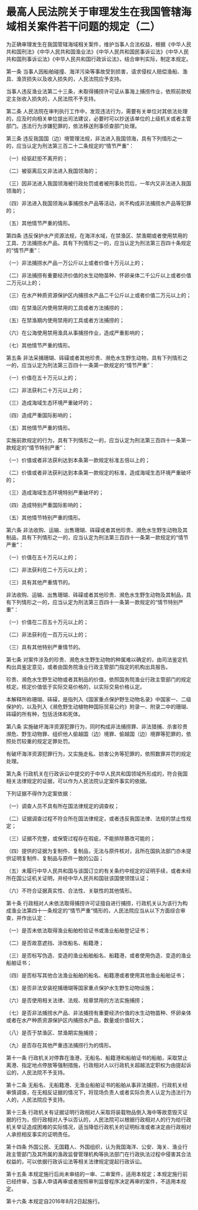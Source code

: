 # 最高人民法院关于审理发生在我国管辖海域相关案件若干问题的规定（二）

  

为正确审理发生在我国管辖海域相关案件，维护当事人合法权益，根据《中华人民共和国刑法》《中华人民共和国渔业法》《中华人民共和国民事诉讼法》《中华人民共和国刑事诉讼法》《中华人民共和国行政诉讼法》，结合审判实际，制定本规定。

第一条 当事人因船舶碰撞、海洋污染等事故受到损害，请求侵权人赔偿渔船、渔具、渔货损失以及收入损失的，人民法院应予支持。

当事人违反渔业法第二十三条，未取得捕捞许可证从事海上捕捞作业，依照前款规定主张收入损失的，人民法院不予支持。

第二条 人民法院在审判执行工作中，发现违法行为，需要有关单位对其依法处理的，应及时向相关单位提出司法建议，必要时可以抄送该单位的上级机关或者主管部门。违法行为涉嫌犯罪的，依法移送刑事侦查部门处理。

第三条 违反我国国（边）境管理法规，非法进入我国领海，具有下列情形之一的，应当认定为刑法第三百二十二条规定的“情节严重”：

（一）经驱赶拒不离开的；

（二）被驱离后又非法进入我国领海的；

（三）因非法进入我国领海被行政处罚或者被刑事处罚后，一年内又非法进入我国领海的；

（四）非法进入我国领海从事捕捞水产品等活动，尚不构成非法捕捞水产品等犯罪的；

（五）其他情节严重的情形。

第四条 违反保护水产资源法规，在海洋水域，在禁渔区、禁渔期或者使用禁用的工具、方法捕捞水产品，具有下列情形之一的，应当认定为刑法第三百四十条规定的“情节严重”：

（一）非法捕捞水产品一万公斤以上或者价值十万元以上的；

（二）非法捕捞有重要经济价值的水生动物苗种、怀卵亲体二千公斤以上或者价值二万元以上的；

（三）在水产种质资源保护区内捕捞水产品二千公斤以上或者价值二万元以上的；

（四）在禁渔区内使用禁用的工具或者方法捕捞的；

（五）在禁渔期内使用禁用的工具或者方法捕捞的；

（六）在公海使用禁用渔具从事捕捞作业，造成严重影响的；

（七）其他情节严重的情形。

第五条 非法采捕珊瑚、砗磲或者其他珍贵、濒危水生野生动物，具有下列情形之一的，应当认定为刑法第三百四十一条第一款规定的“情节严重”：

（一）价值在五十万元以上的；

（二）非法获利二十万元以上的；

（三）造成海域生态环境严重破坏的；

（四）造成严重国际影响的；

（五）其他情节严重的情形。

实施前款规定的行为，具有下列情形之一的，应当认定为刑法第三百四十一条第一款规定的“情节特别严重”：

（一）价值或者非法获利达到本条第一款规定标准五倍以上的；

（二）价值或者非法获利达到本条第一款规定的标准，造成海域生态环境严重破坏的；

（三）造成海域生态环境特别严重破坏的；

（四）造成特别严重国际影响的；

（五）其他情节特别严重的情形。

第六条 非法收购、运输、出售珊瑚、砗磲或者其他珍贵、濒危水生野生动物及其制品，具有下列情形之一的，应当认定为刑法第三百四十一条第一款规定的“情节严重”：

（一）价值在五十万元以上的；

（二）非法获利在二十万元以上的；

（三）具有其他严重情节的。

非法收购、运输、出售珊瑚、砗磲或者其他珍贵、濒危水生野生动物及其制品，具有下列情形之一的，应当认定为刑法第三百四十一条第一款规定的“情节特别严重”：

（一）价值在二百五十万元以上的；

（二）非法获利在一百万元以上的；

（三）具有其他特别严重情节的。

第七条 对案件涉及的珍贵、濒危水生野生动物的种属难以确定的，由司法鉴定机构出具鉴定意见，或者由国务院渔业行政主管部门指定的机构出具报告。

珍贵、濒危水生野生动物或者其制品的价值，依照国务院渔业行政主管部门的规定核定。核定价值低于实际交易价格的，以实际交易价格认定。

本解释所称珊瑚、砗磲，是指列入《国家重点保护野生动物名录》中国家一、二级保护的，以及列入《濒危野生动植物种国际贸易公约》附录一、附录二中的珊瑚、砗磲的所有种，包括活体和死体。

第八条 实施破坏海洋资源犯罪行为，同时构成非法捕捞罪、非法猎捕、杀害珍贵濒危、野生动物罪、组织他人偷越国（边）境罪、偷越国（边）境罪等犯罪的，依照处罚较重的规定定罪处罚。

有破坏海洋资源犯罪行为，又实施走私、妨害公务等犯罪的，依照数罪并罚的规定处理。

第九条 行政机关在行政诉讼中提交的于中华人民共和国领域外形成的，符合我国相关法律规定的证据，可以作为人民法院认定案件事实的依据。

下列证据不得作为定案依据：

（一）调查人员不具有所在国法律规定的调查权；

（二）证据调查过程不符合所在国法律规定，或者违反我国法律、法规的禁止性规定；

（三）证据不完整，或保管过程存在瑕疵，不能排除篡改可能的；

（四）提供的证据为复制件、复制品，无法与原件核对，且所在国执法部门亦未提供证明复制件、复制品与原件一致的公函；

（五）未履行中华人民共和国与该国订立的有关条约中规定的证明手续，或者未经所在国公证机关证明，并经中华人民共和国驻该国使领馆认证；

（六）不符合证据真实性、合法性、关联性的其他情形。

第十条 行政相对人未依法取得捕捞许可证擅自进行捕捞，行政机关认为该行为构成渔业法第四十一条规定的“情节严重”情形的，人民法院应当从以下方面综合审查，并作出认定：

（一）是否未依法取得渔业船舶检验证书或渔业船舶登记证书；

（二）是否故意遮挡、涂改船名、船籍港；

（三）是否标写伪造、变造的渔业船舶船名、船籍港，或者使用伪造、变造的渔业船舶证书；

（四）是否标写其他合法渔业船舶的船名、船籍港或者使用其他渔业船舶证书；

（五）是否非法安装挖捕珊瑚等国家重点保护水生野生动物设施；

（六）是否使用相关法律、法规、规章禁用的方法实施捕捞；

（七）是否非法捕捞水产品、非法捕捞有重要经济价值的水生动物苗种、怀卵亲体或者在水产种质资源保护区内捕捞水产品，数量或价值较大；

（八）是否于禁渔区、禁渔期实施捕捞；

（九）是否存在其他严重违法捕捞行为的情形。

第十一条 行政机关对停靠在渔港，无船名、船籍港和船舶证书的船舶，采取禁止离港、指定地点停放等强制措施，行政相对人以行政机关超越法定职权为由提起诉讼的，人民法院不予支持。

第十二条 无船名、无船籍港、无渔业船舶证书的船舶从事非法捕捞，行政机关经审慎调查，在无相反证据的情况下，将现场负责人或者实际负责人认定为违法行为人的，人民法院应予支持。

第十三条 行政机关有证据证明行政相对人采取将装载物品倒入海中等故意毁灭证据的行为，但行政相对人予以否认的，人民法院可以根据行政相对人的行为给行政机关举证造成困难的实际情况，适当降低行政机关的证明标准或者决定由行政相对人承担相反事实的证明责任。

第十四条 外国公民、无国籍人、外国组织，认为我国海洋、公安、海关、渔业行政主管部门及其所属的渔政监督管理机构等执法部门在行政执法过程中侵害其合法权益的，可以依据行政诉讼法等相关法律规定提起行政诉讼。

第十五条 本规定施行后尚未审结的一审、二审案件，适用本规定；本规定施行前已经终审，当事人申请再审或者按照审判监督程序决定再审的案件，不适用本规定。

第十六条 本规定自2016年8月2日起施行。
